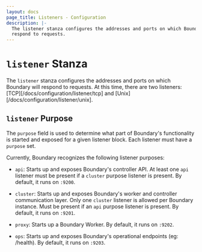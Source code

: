 ```yaml
---
layout: docs
page_title: Listeners - Configuration
description: |-
  The listener stanza configures the addresses and ports on which Boundary will
  respond to requests.
---
```


# `listener` Stanza

The `listener` stanza configures the addresses and ports on which Boundary will
respond to requests. At this time, there are two listeners:
[TCP][/docs/configuration/listener/tcp] and [Unix][/docs/configuration/listener/unix].


## `listener` Purpose

The `purpose` field is used to determine what part of Boundary's functionality is
started and exposed for a given listener block. Each listener must have a `purpose` set.

Currently, Boundary recognizes the following listener purposes:

- `api`: Starts up and exposes Boundary's controller API.
  At least one `api` listener must be present if a `cluster`
  purpose listener is present. By default, it runs on `:9200`.

- `cluster`: Starts up and exposes Boundary's worker and
  controller communication layer. Only one `cluster` listener
  is allowed per Boundary instance. Must be present if an `api`
  purpose listener is present. By default, it runs on `:9201`.

- `proxy`: Starts up a Boundary Worker. By default, it runs
on `:9202`.

- `ops`: Starts up and exposes Boundary's operational
endpoints (eg: /health). By default, it runs on `:9203`.


